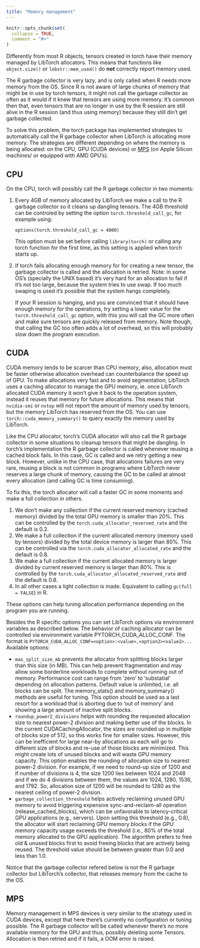 ```yaml
---
title: "Memory management"
---
```


```r
knitr::opts_chunk$set(
  collapse = TRUE,
  comment = "#>"
)
```

Differently from most R objects, tensors created in torch have their memory managed
by LibTorch allocators. This means that functions like `object.size()` or `lobstr::mem_used()`
do **not** correctly report memory used.

The R garbage collector is very lazy, and is only called when R needs more memory
from the OS. Since R is not aware of large chunks of memory that might be in use 
by torch tensors, it might not call the garbage collector as often as it would if
it knew that tensors are using more memory. It's common then that, even tensors that
are no longer in use by the R session are still alive in the R session (and thus using
memory) because they still din't get garbage collected.

To solve this problem, the torch package has implemented strategies to automatically
call the R garbage collector when LibTorch is allocating more memory. The strategies
are different depending on where the memory is being allocated: on the CPU,
GPU (CUDA devices) or [MPS](https://developer.apple.com/documentation/metalperformanceshaders) (on Apple Silicon machines/ or equipped with AMD GPU's).

## CPU

On the CPU, torch will possibly call the R garbage collector in two moments:

1. Every 4GB of memory allocated by LibTorch we make a call to the R garbage collector
   so it cleans up dangling tensors. The 4GB threshold can be controled by setting 
   the option `torch.threshold_call_gc`, for example using:
   
   ```
   options(torch.threshold_call_gc = 4000)
   ```
   
   This option must be set before calling `library(torch)` or calling any torch
   function for the first time, as this setting is applied when torch starts up.

2. If torch fails allocating enough memory for for creating a new tensor, the 
   garbage collector is called and the allocation is retried. Note: in some OS's
   (specially the UNIX based) it's very hard for an allocation to fail if it's
   not too large, because the system tries to use swap. If too much swaping is
   used it's possible that the system hangs completely. 
   
   If your R session is hanging, and you are convinced that it should have enough 
   memory for the operations, try setting a lower value for the `torch.threshold_call_gc` 
   option, with this you will call the GC more often and make sure tensors are
   quickly released from memory. Note though, that calling the GC too often adds
   a lot of overhead, so this will probably slow down the program execution.


## CUDA

CUDA memory tends to be scarcer than CPU memory, also, allocation must be faster
otherwise allocation overhead can counterbalance the speed up of GPU. To make
allocations very fast and to avoid segmentation, LibTorch uses a caching allocator 
to manage the GPU memory, ie. once LibTorch allocated CUDA memory it won't give it
back to the operation system, instead it reuses that memory for future allocations.
This means that `nvidia-smi` or `nvtop` will not report the amount of memory used 
by tensors, but the memory LibTorch has reserved from the OS. You can use `torch::cuda_memory_summary()`
to query exactly the memory used by LibTorch.

Like the CPU allocator, torch's CUDA allocator will also call the R garbage collector
in some situations to cleanup tensors that might be dangling. In torch's implementation
the R garbage collector is called whenever reusing a cached block fails. In this case, GC
is called and we retry getting a new block. However, unlike in the CPU case, that allocations
failures are very rare, reusing a block is not common in programs where LibTorch never reserves 
a large chunk of memory, causing the GC to be called at almost every allocation (and 
calling GC is time consuming).

To fix this, the torch allocator will call a faster GC in some moments and make a full
collection in others.

1. We don't make any collection if the current reserved memory (cached memory)
   divided by the total GPU memory is smaller than 20%. This can be controlled
   by the `torch.cuda_allocator_reserved_rate` and the default is 0.2.
2. We make a full collection if the current allocated memory (memory used by tensors)
   divided by the total device memory is larger than 80%. This can be controlled
   via the `torch.cuda_allocator_allocated_rate` and the default is 0.8.
3. We make a full collection if the current allocated memory is larger divided by
   current reserved memory is larger than 80%. This is controlled by the `torch.cuda_allocator_allocated_reserved_rate` and the default is 0.8.
4. In all other cases a light collection is made. Equivalent to calling `gc(full = FALSE`) 
   in R.

These options can help tuning allocation performance depending on the program you
are running.

Besides the R specific options you can set LibTorch options via environment variables
as described below. The behavior of caching allocator can be controlled via environment variable PYTORCH_CUDA_ALLOC_CONF. The format is `PYTORCH_CUDA_ALLOC_CONF=<option>:<value>,<option2><value2>..`. Available options:

- `max_split_size_mb` prevents the allocator from splitting blocks larger than this size (in MB). This can help prevent fragmentation and may allow some borderline workloads to complete without running out of memory. Performance cost can range from ‘zero’ to ‘substatial’ depending on allocation patterns. Default value is unlimited, i.e. all blocks can be split. The memory_stats() and memory_summary() methods are useful for tuning. This option should be used as a last resort for a workload that is aborting due to ‘out of memory’ and showing a large amount of inactive split blocks.
- `roundup_power2_divisions` helps with rounding the requested allocation size to nearest power-2 division and making better use of the blocks. In the current CUDACachingAllocator, the sizes are rounded up in multiple of blocks size of 512, so this works fine for smaller sizes. However, this can be inefficient for large near-by allocations as each will go to different size of blocks and re-use of those blocks are minimized. This might create lots of unused blocks and will waste GPU memory capacity. This option enables the rounding of allocation size to nearest power-2 division. For example, if we need to round-up size of 1200 and if number of divisions is 4, the size 1200 lies between 1024 and 2048 and if we do 4 divisions between them, the values are 1024, 1280, 1536, and 1792. So, allocation size of 1200 will be rounded to 1280 as the nearest ceiling of power-2 division.
- `garbage_collection_threshold` helps actively reclaiming unused GPU memory to avoid triggering expensive sync-and-reclaim-all operation (release_cached_blocks), which can be unfavorable to latency-critical GPU applications (e.g., servers). Upon setting this threshold (e.g., 0.8), the allocator will start reclaiming GPU memory blocks if the GPU memory capacity usage exceeds the threshold (i.e., 80% of the total memory allocated to the GPU application). The algorithm prefers to free old & unused blocks first to avoid freeing blocks that are actively being reused. The threshold value should be between greater than 0.0 and less than 1.0.

Notice that the garbage collector refered below is not the R garbage collector but LibTorch's collector, that releases memory from the cache to the OS.

## MPS

Memory management in MPS devices is very similar to the strategy used in CUDA devices,
except that here there's currently no configuration or tuning possible. The R garbage
collector will be called whenever there's no more available memory for the GPU and thus,
possibly deleting some Tensors. Allocation is then retried and if it fails, a OOM
error is raised.
